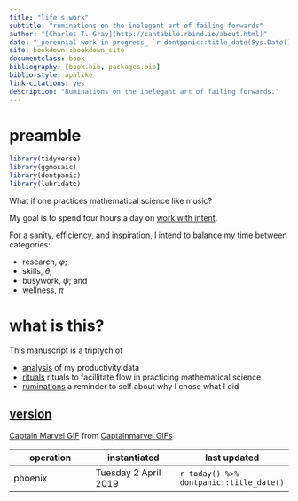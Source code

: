 ```yaml
--- 
title: "life's work"
subtitle: "ruminations on the inelegant art of failing forwards"
author: "[Charles T. Gray](http://cantabile.rbind.io/about.html)"
date: "_perennial work in progress_ `r dontpanic::title_date(Sys.Date())`"
site: bookdown::bookdown_site
documentclass: book
bibliography: [book.bib, packages.bib]
biblio-style: apalike
link-citations: yes
description: "Ruminations on the inelegant art of failing forwards."
---
```


# preamble

```r
library(tidyverse)
library(ggmosaic)
library(dontpanic)
library(lubridate)

```

What if one practices mathematical science like music?

My goal is to spend four hours a day on [work with intent](#work-with-intent).

For a sanity, efficiency, and inspiration, I intend to balance my time between categories: 

- research, $\varphi$; 
- skills, $\theta$;  
- busywork, $\psi$; and
- wellness, $\pi$

# what is this?

This manuscript is a triptych of  

- [analysis](#analysis) of my productivity data
- [rituals](#rituals) rituals to facillitate flow in practicing mathematical science
- [ruminations](#ruminations) a reminder to self about why I chose what I did 

## [version](#mindfulness)

<div class="tenor-gif-embed" data-postid="12551466" data-share-method="host" data-width="100%" data-aspect-ratio="1.8043478260869565"><a href="https://tenor.com/view/captain-marvel-gif-12551466">Captain Marvel GIF</a> from <a href="https://tenor.com/search/captainmarvel-gifs">Captainmarvel GIFs</a></div><script type="text/javascript" async src="https://tenor.com/embed.js"></script>

operation | instantiated | last updated
-|-|-
phoenix | Tuesday 2 April 2019 | `r today() %>% dontpanic::title_date()`

